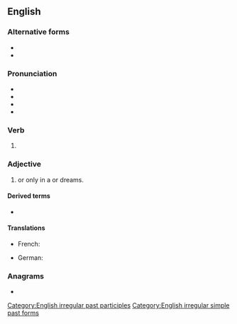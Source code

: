 ==English==

===Alternative forms===
* {{l|en|dreamed}}
* {{l|en|drempt}}

===Pronunciation===
* {{IPA|en|/ˈdɹɛmt/}}
* {{audio|en|en-us-dreamt.ogg|Audio (US)}}
* {{audio|en|EN-AU ck1 dreamt.ogg|Audio (AU)}}
* {{rhymes|en|ɛmt}}

===Verb===
{{head|en|verb form}}

# {{lb|en|British|New England|AAVE|Ireland|Australia|New Zealand|alternative in|_|Canada}} {{en-past of|dream}}

===Adjective===
{{en-adj|-}}

# {{l|en|imagined|Imagined}} or only {{l|en|extant}} in a {{l|en|dream}} or dreams.

====Derived terms====
{{top3}}
* {{l|en|undreamt}}
{{bottom}}

====Translations====
{{trans-top|imagined or only extant in a dream}}
* French: {{t+|fr|rêvé|m}}
{{trans-mid}}
* German: {{t+|de|geträumt}}
{{trans-bottom}}

===Anagrams===
* {{anagrams|en|a=ademrt|dermat-|marted}}

[[Category:English irregular past participles]]
[[Category:English irregular simple past forms]]